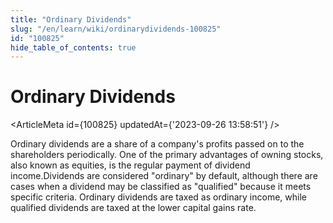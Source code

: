 ```yaml
---
title: "Ordinary Dividends"
slug: "/en/learn/wiki/ordinarydividends-100825"
id: "100825"
hide_table_of_contents: true
---
```



# Ordinary Dividends

<ArticleMeta id={100825} updatedAt={'2023-09-26 13:58:51'} />
<div className='border-solid border-b border-t-0 my-4 border-[var(--ifm-color-gray-300)]' />

Ordinary dividends are a share of a company's profits passed on to the shareholders periodically. One of the primary advantages of owning stocks, also known as equities, is the regular payment of dividend income.Dividends are considered "ordinary" by default, although there are cases when a dividend may be classified as "qualified" because it meets specific criteria. Ordinary dividends are taxed as ordinary income, while qualified dividends are taxed at the lower capital gains rate.
